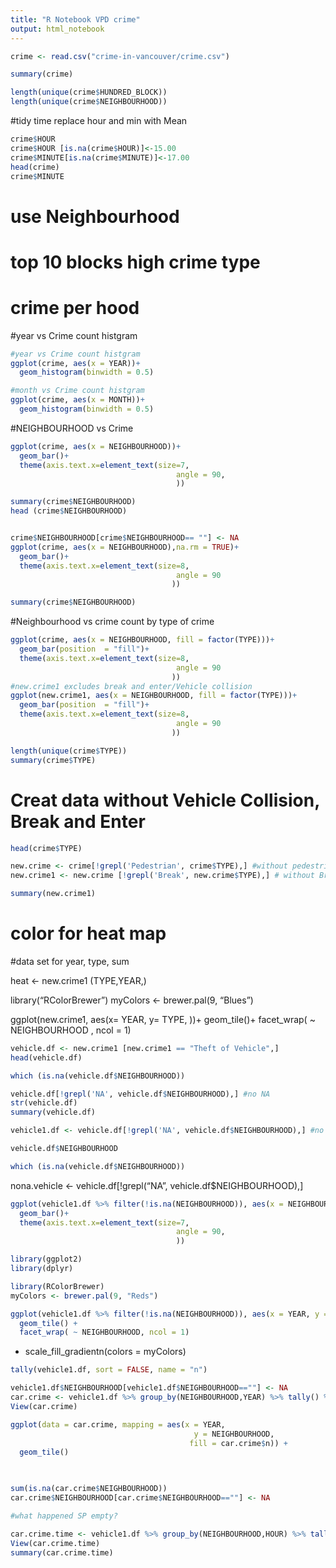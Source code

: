 ```yaml
---
title: "R Notebook VPD crime"
output: html_notebook
---
```




```r
crime <- read.csv("crime-in-vancouver/crime.csv")

```

```r
summary(crime)
```
```r
length(unique(crime$HUNDRED_BLOCK))
length(unique(crime$NEIGHBOURHOOD))
```
#tidy time replace hour and min with Mean
```r
crime$HOUR
crime$HOUR [is.na(crime$HOUR)]<-15.00
crime$MINUTE[is.na(crime$MINUTE)]<-17.00
head(crime)
crime$MINUTE
```
# use Neighbourhood
# top 10 blocks high crime type
# crime per hood


#year vs Crime count histgram
```r
#year vs Crime count histgram
ggplot(crime, aes(x = YEAR))+
  geom_histogram(binwidth = 0.5)

#month vs Crime count histgram
ggplot(crime, aes(x = MONTH))+
  geom_histogram(binwidth = 0.5)
```


#NEIGHBOURHOOD vs Crime
```R
ggplot(crime, aes(x = NEIGHBOURHOOD))+
  geom_bar()+
  theme(axis.text.x=element_text(size=7, 
                                     angle = 90,
                                     ))
```



```r
summary(crime$NEIGHBOURHOOD)
head (crime$NEIGHBOURHOOD)
```

```r

```

```R
crime$NEIGHBOURHOOD[crime$NEIGHBOURHOOD== ""] <- NA
ggplot(crime, aes(x = NEIGHBOURHOOD),na.rm = TRUE)+
  geom_bar()+
  theme(axis.text.x=element_text(size=8, 
                                     angle = 90
                                    ))

```

```r
summary(crime$NEIGHBOURHOOD)
```


#Neighbourhood vs crime count by type of crime 
```R
ggplot(crime, aes(x = NEIGHBOURHOOD, fill = factor(TYPE)))+
  geom_bar(position  = "fill")+
  theme(axis.text.x=element_text(size=8, 
                                     angle = 90
                                    ))
#new.crime1 excludes break and enter/Vehicle collision
ggplot(new.crime1, aes(x = NEIGHBOURHOOD, fill = factor(TYPE)))+ 
  geom_bar(position  = "fill")+
  theme(axis.text.x=element_text(size=8, 
                                     angle = 90
                                    ))
```

```r
length(unique(crime$TYPE))
summary(crime$TYPE)
```

# Creat data without Vehicle Collision, Break and Enter

```r
head(crime$TYPE)
```


```r

new.crime <- crime[!grepl('Pedestrian', crime$TYPE),] #without pedestrian
new.crime1 <- new.crime [!grepl('Break', new.crime$TYPE),] # without Break and enter

```

```r
summary(new.crime1)
```

# color for heat map
#data set for year, type, sum

heat <- new.crime1 (TYPE,YEAR,)

library("RColorBrewer")
myColors <- brewer.pal(9, "Blues")

ggplot(new.crime1, aes(x= YEAR, y= TYPE,  ))+
  geom_tile()+
  facet_wrap( ~ NEIGHBOURHOOD , ncol = 1)
  
```r
vehicle.df <- new.crime1 [new.crime1 == "Theft of Vehicle",]
head(vehicle.df)
```

```r
which (is.na(vehicle.df$NEIGHBOURHOOD))
```

```r
vehicle.df[!grepl('NA', vehicle.df$NEIGHBOURHOOD),] #no NA
str(vehicle.df)
summary(vehicle.df)


```

```r
vehicle1.df <- vehicle.df[!grepl('NA', vehicle.df$NEIGHBOURHOOD),] #no NA

```

```r
vehicle.df$NEIGHBOURHOOD

```



```r
which (is.na(vehicle.df$NEIGHBOURHOOD))
```
nona.vehicle <- vehicle.df[!grepl("NA", vehicle.df$NEIGHBOURHOOD),]



```r
ggplot(vehicle1.df %>% filter(!is.na(NEIGHBOURHOOD)), aes(x = NEIGHBOURHOOD))+
  geom_bar()+
  theme(axis.text.x=element_text(size=7, 
                                     angle = 90,
                                     ))
```

```r
library(ggplot2)
library(dplyr)
```

```r
library(RColorBrewer)
myColors <- brewer.pal(9, "Reds")

```

```r
ggplot(vehicle1.df %>% filter(!is.na(NEIGHBOURHOOD)), aes(x = YEAR, y = NEIGHBOURHOOD, fill = NEIGHBOURHOOD)) +
  geom_tile() +
  facet_wrap( ~ NEIGHBOURHOOD, ncol = 1)
```
+
  scale_fill_gradientn(colors = myColors)
  
```r
tally(vehicle1.df, sort = FALSE, name = "n")

```
  
```r
vehicle1.df$NEIGHBOURHOOD[vehicle1.df$NEIGHBOURHOOD==""] <- NA
car.crime <- vehicle1.df %>% group_by(NEIGHBOURHOOD,YEAR) %>% tally() %>% filter(n < 600)
View(car.crime)
```

```r
ggplot(data = car.crime, mapping = aes(x = YEAR,
                                         y = NEIGHBOURHOOD,
                                        fill = car.crime$n)) +
  geom_tile() 

  
```  

```r
sum(is.na(car.crime$NEIGHBOURHOOD))
car.crime$NEIGHBOURHOOD[car.crime$NEIGHBOURHOOD==""] <- NA

#what happened SP empty?
```

```r
car.crime.time <- vehicle1.df %>% group_by(NEIGHBOURHOOD,HOUR) %>% tally() %>% filter()
View(car.crime.time)
summary(car.crime.time)
```